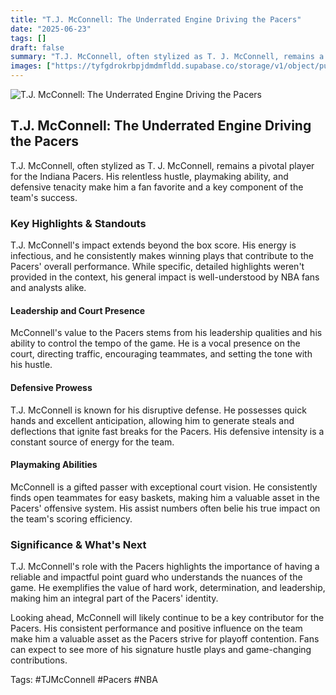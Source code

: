 ```yaml
---
title: "T.J. McConnell: The Underrated Engine Driving the Pacers"
date: "2025-06-23"
tags: []
draft: false
summary: "T.J. McConnell, often stylized as T. J. McConnell, remains a pivotal player for the Indiana Pacers. His relentless hustle, playmaking ability, and defensive tenacity make him a fan favorite and a key component of the team's success."
images: ["https://tyfgdrokrbpjdmdmfldd.supabase.co/storage/v1/object/public/image/2025-06-23-00-04-31-616-04-00.jpg"]
---
```




![T.J. McConnell: The Underrated Engine Driving the Pacers](https://tyfgdrokrbpjdmdmfldd.supabase.co/storage/v1/object/public/image/2025-06-23-00-04-31-616-04-00.jpg)

## T.J. McConnell: The Underrated Engine Driving the Pacers

T.J. McConnell, often stylized as T. J. McConnell, remains a pivotal player for the Indiana Pacers. His relentless hustle, playmaking ability, and defensive tenacity make him a fan favorite and a key component of the team's success.

### Key Highlights & Standouts

T.J. McConnell's impact extends beyond the box score. His energy is infectious, and he consistently makes winning plays that contribute to the Pacers' overall performance. While specific, detailed highlights weren't provided in the context, his general impact is well-understood by NBA fans and analysts alike.

#### Leadership and Court Presence

McConnell's value to the Pacers stems from his leadership qualities and his ability to control the tempo of the game. He is a vocal presence on the court, directing traffic, encouraging teammates, and setting the tone with his hustle.

#### Defensive Prowess

T.J. McConnell is known for his disruptive defense. He possesses quick hands and excellent anticipation, allowing him to generate steals and deflections that ignite fast breaks for the Pacers. His defensive intensity is a constant source of energy for the team.

#### Playmaking Abilities

McConnell is a gifted passer with exceptional court vision. He consistently finds open teammates for easy baskets, making him a valuable asset in the Pacers' offensive system. His assist numbers often belie his true impact on the team's scoring efficiency.

### Significance & What's Next

T.J. McConnell's role with the Pacers highlights the importance of having a reliable and impactful point guard who understands the nuances of the game. He exemplifies the value of hard work, determination, and leadership, making him an integral part of the Pacers' identity.

Looking ahead, McConnell will likely continue to be a key contributor for the Pacers. His consistent performance and positive influence on the team make him a valuable asset as the Pacers strive for playoff contention. Fans can expect to see more of his signature hustle plays and game-changing contributions.

Tags: #TJMcConnell #Pacers #NBA

